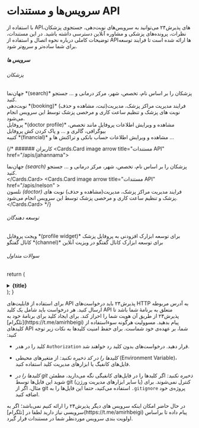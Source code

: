 # سرویس‌ها و مستندات API

با استفاده از APIهای پذیرش۲۴ می‌توانید به سرویس‌های نوبت‌دهی، جستجوی پزشکان، نظرات، پرونده‌های پزشکی و مشاوره آنلاین دسترسی داشته باشید.
در این مستندات، توضیحات کاملی درباره نحوه اتصال و استفاده از APIها ارائه شده است تا فرایند توسعه برای شما ساده‌تر و سریع‌تر شود.


##### سرویس ها
###### پزشکان
<Cards num={2}>
  <Cards.Card image arrow title="مستندات API" href="/apis/jahannama">
    <div className="p-4 flex flex-col">
      <span className="font-bold text-lg">جهان‌نما *(search)*</span>
      <span className="text-sm">
        پزشکان را بر اساس نام، تخصص، شهر، مرکز درمانی و ... جستجو کنید.
      </span>
    </div>
  </Cards.Card>
  <Cards.Card image arrow title="مستندات API" href="/apis/booking" >
    <div className="p-4 flex flex-col">
      <span className="font-bold text-lg">نوبت‌دهی *(booking)*</span>
      <span className="text-sm">
        فرایند مدیریت مراکز پزشک، مدیریت(ثبت، مشاهده و حذف) نوبت های پزشک و تنظیم
        ساعت کاری و مرخصی پزشک توسط این سرویس انجام می‌شود.
      </span>
    </div>
  </Cards.Card>
  <Cards.Card image arrow title="مستندات API" href="/apis/profile">
    <div className="p-4 flex flex-col">
      <span className="font-bold text-lg">پروفایل *(doctor profile)*</span>
      <span className="text-sm">
      مشاهده و ویرایش اطلاعات پروفایل مانند تخصص، بیوگرافی، گالری و ... و پاک کردن کش پروفایل
      </span>
    </div>
  </Cards.Card>
   <Cards.Card image arrow title="مستندات API" href="/apis/katibe">
    <div className="p-4 flex flex-col">
      <span className="font-bold text-lg">کتیبه *(financial)*</span>
      <span className="text-sm">
      مشاهده و ویرایش اطلاعات حساب بانکی و تراکنش ها و ...
      </span>
    </div>
  </Cards.Card>
</Cards>

{/* ###### کاربران
<Cards num={2}>
  <Cards.Card image arrow title="مستندات API" href="/apis/jahannama">
    <div className="p-4 flex flex-col">
      <span className="font-bold text-lg">جهان‌نما *(search)*</span>
      <span className="text-sm">
        پزشکان را بر اساس نام، تخصص، شهر، مرکز درمانی و ... جستجو کنید.
      </span>
    </div>
  </Cards.Card>
  <Cards.Card image arrow title="مستندات API" href="/apis/nelson" >
    <div className="p-4 flex flex-col">
      <span className="font-bold text-lg">نلسون *(doctor)*</span>
      <span className="text-sm">
        فرایند مدیریت مراکز پزشک، مدیریت(مشاهده و حذف) نوبت های پزشک و تنظیم
        ساعت کاری و مرخصی پزشک توسط این سرویس انجام می‌شود.
      </span>
    </div>
  </Cards.Card>
</Cards> */}


###### توسعه دهندگان
<Cards num={2}>
  <Cards.Card image arrow title="مستندات API"  href="/apis/profile-widget">
    <div className="p-4 flex flex-col">
      <span className="font-bold text-lg">ویجت پروفایل *(profile widget)*</span>
      <span className="text-sm">
       برای توسعه ابزارک افزودنی به پروفایل پزشک
      </span>
    </div>
  </Cards.Card>
  <Cards.Card image arrow title="مستندات API" href="/apis/channel" >
    <div className="p-4 flex flex-col">
      <span className="font-bold text-lg">کانال گفتگو *(channel)*</span>
      <span className="text-sm">
        برای توسعه ابزارک کانال گفتگو در ویزیت آنلاین
      </span>
    </div>
  </Cards.Card>
</Cards>


###### سوالات متداول

  return (
    <details className="last-of-type:mb-0 rounded-lg bg-neutral-50 dark:bg-neutral-800 p-2 mt-4">
      <summary>
        <strong className="font-medium text-sm">{title}</strong>
      </summary>
      <div className="nx-p-2">{children}</div>
    </details>
  );
}

<FAQBox title="API Key رو از کجا بیاورم؟">
  برای استفاده از قابلیت‌های API پذیرش۲۴ باید درخواست‌های HTTP به آدرس مربوطه
  ارسال کنید. هر درخواست باید شامل یک کلید API متعلق به برنامهٔ شما باشد تا
  پذیرش۲۴ از طریق آن هویت شما را احراز کند. برای ایجاد کلید برای برنامهٔ خود به
  [تلگرام](https://t.me/amirhbeigi) پیام بدهید.
</FAQBox>

<FAQBox title="نکات امنیتی API Key چیست؟">
مسوولیت هرگونه سوءاستفاده از کلیدهای API شما، بر عهده‌ی خود شماست. برای حفظ امنیت کلیدها به نکات زیر توجه کنید:

- کلید را در هدر `Authorization` قرار دهید. درخواست‌های بدون کلید رد خواهند شد.

- _کلیدها را در کد ذخیره نکنید:_ از متغیرهای محیطی (Environment Variable)، فایل‌های کانفیگ یا ابزارهای مدیریت کلید استفاده کنید.

- _کلیدها را در git ذخیره نکنید:_ اگر کلیدها را در فایل‌های کانفیگی نگه می‌دارید، مطمئن شوید این فایل‌ها توسط git (یا سایر ابزارهای مدیریت ورژن) کنترل نمی‌شوند. برای مثال، اگر از git استفاده می‌کنید، حتما این فایل‌ها را به `.gitignore` پروژه‌ی خود اضافه کنید.

</FAQBox>

<FAQBox title="سرویس های دیگر کجاست؟ من به APIهایی نیاز دارم که در اینجا نیست.">
  در حال حاضر امکان اینکه سرویس های دیگر پذیرش۲۴ را ارائه کنیم نمی‌باشد؛ اگر به
  سرویسی نیاز دارید لطفا در [تلگرام](https://t.me/amirhbeigi) پیام داده تا
  براساس اولویت بندی سرویس موردنظر شما در مستندات قرار گیرد.
</FAQBox>
